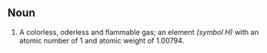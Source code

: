 == Noun ==

# A colorless, oderless and flammable gas; an element ''(symbol H)'' with an atomic number of 1 and atomic weight of 1.00794.